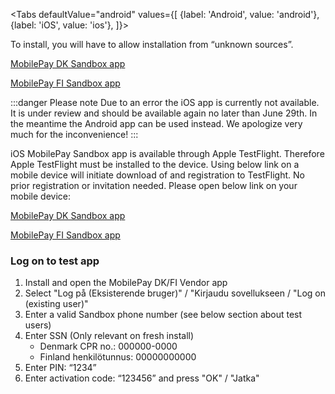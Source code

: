 

<Tabs
defaultValue="android"
values={[
{label: 'Android', value: 'android'},
{label: 'iOS', value: 'ios'},
]}>


<TabItem value="android">

To install, you will have to allow installation from “unknown sources”.

[MobilePay DK Sandbox app](https://install.appcenter.ms/orgs/mobilepay-apps/apps/mobilepay-dk-android-sandbox/distribution_groups/external)

[MobilePay FI Sandbox app](https://install.appcenter.ms/orgs/mobilepay-apps/apps/mobilepay-fi-android-sandbox/distribution_groups/external)

</TabItem>

<TabItem value="ios">

:::danger Please note
Due to an error the iOS app is currently not available. It is under review and should be available again no later than June 29th. In the meantime the Android app can be used instead. We apologize very much for the inconvenience!
:::

iOS MobilePay Sandbox app is available through Apple TestFlight. Therefore Apple TestFlight must be installed to the device.  Using below link on a mobile device will initiate download of and registration to TestFlight. No prior registration or invitation needed.
Please open below link on your mobile device:

[MobilePay DK Sandbox app](https://testflight.apple.com/join/xarydQZ4)

[MobilePay FI Sandbox app](https://testflight.apple.com/join/hP92EaBR)

</TabItem>
</Tabs>

### Log on to test app

1. Install and open the MobilePay DK/FI Vendor app
2. Select "Log på (Eksisterende bruger)" / "Kirjaudu sovellukseen / "Log on (existing user)"
3. Enter a valid Sandbox phone number (see below section about test users)
4. Enter SSN (Only relevant on fresh install)
    * Denmark CPR no.: 000000-0000
    * Finland henkilötunnus: 00000000000
5. Enter PIN: “1234”
6. Enter activation code: “123456” and press "OK" / "Jatka"
